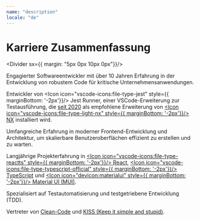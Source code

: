 ```yaml
---
name: "description"
locale: "de"
---
```



# Karriere Zusammenfassung

<Divider sx={{ margin: "5px 0px 10px 0px"}}/>

Engagierter Softwareentwickler mit über 10 Jahren Erfahrung in der Entwicklung von robustem Code für kritische Unternehmensanwendungen. 

Entwickler von <Link href="#openSource"><Icon icon="vscode-icons:file-type-jest" style={{ marginBottom: '-2px'}}/> Jest Runner</Link>, einer VSCode-Erweiterung zur Testausführung, die [seit 2020](https://github.com/nrwl/nx/issues/3868) als empfohlene Erweiterung von [<Icon icon="vscode-icons:file-type-light-nx" style={{ marginBottom: '-2px'}}/> NX](https://nx.dev/) installiert wird.

Umfangreiche Erfahrung in moderner Frontend-Entwicklung und Architektur, um skalierbare Benutzeroberflächen effizient zu erstellen und zu warten.

Langjährige Projekterfahrung in [<Icon icon="vscode-icons:file-type-reactts" style={{ marginBottom: '-2px'}}/> React](https://react.dev/), [<Icon icon="vscode-icons:file-type-typescript-official" style={{ marginBottom: '-2px'}}/> TypeScript](https://www.typescriptlang.org/) und [<Icon icon="devicon:materialui" style={{ marginBottom: '-2px'}}/> Material UI (MUI)](https://mui.com/).

Spezialisiert auf Testautomatisierung und testgetriebene Entwicklung (TDD).

Vertreter von [Clean-Code](https://www.youtube.com/watch?v=UjhX2sVf0eg) und [KISS (Keep it simple and stupid)](https://wiki.archlinux.de/title/KISS-Prinzip).